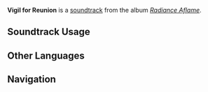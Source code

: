 {{Stub}}
{{Soundtrack Infobox
|image          = Radiance Aflame.png
|album          = Radiance Aflame
|disc           = 2
|number         = 42
|featured       = 
|featured2      = 
|featured3      = 
|featured_disc  = 
|featured_disc2 = 
|featured_disc3 = 
|youtube_id     = 
|spotify_id     = 7GVrGoJ9ldf25hBfmCvezL
|previous       = Pro Vitis Horum
|next           = Circle of the Journey
}}
'''Vigil for Reunion''' is a [[soundtrack]] from the album ''[[Radiance Aflame]]''.

==Soundtrack Usage==
{{Soundtrack Usage
|quest             = The Last Turnfire Night//cutscene
}}
<!--
==Other Arrangements==
{{Files by Category Gallery|Media Using an Unreleased Arrangement of {{subst:#titleparts:{{subst:PAGENAME}}}} Soundtrack}}
-->
<!--
==Production Credits==
{| class="wikitable"
! Position
! Staff<ref>NetEase Cloud Music: [https://music.163.com/#/song?id=NUMBER TITLE {{zh|}}]</ref>
|-
!
| ({{zh|}})
|}
|}
-->
<!--
==Gallery==
<gallery>
</gallery>
-->

==Other Languages==
{{Other Languages
|en       = Vigil for Reunion
|zhs      = 只为重逢的确守
|zhs_rm   = 
|zht      = 
|zht_rm   = 
|zh_tl    = 
|ja       = 再会のための夜警
|ja_rm    = 
|ja_tl    = 
}}
<!--
==References==
{{Reflist}}
-->

==Navigation==
{{Soundtrack Navbox|Radiance Aflame}}